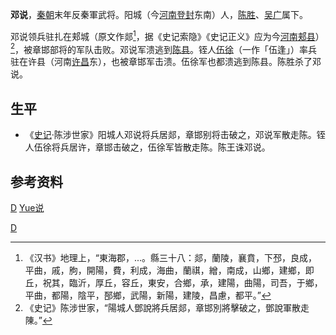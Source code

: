 '''邓说'''{{BD|？||前208年|}}，[[秦朝|秦朝]]末年反秦軍武将。阳城（今[[河南|河南]][[登封|登封]]东南）人，[[陈胜|陈胜]]、[[吴广|吴广]]属下。

邓说领兵驻扎在郏城（原文作郯<ref>《汉书》地理上，“東海郡，...。縣三十八：郯，蘭陵，襄賁，下邳，良成，平曲，戚，朐，開陽，費，利成，海曲，蘭祺，繒，南成，山鄉，建鄉，即丘，祝其，臨沂，厚丘，容丘，東安，合鄉，承，建陽，曲陽，司吾，于鄉，平曲，都陽，陰平，郚鄉，武陽，新陽，建陵，昌慮，都平。”</ref>，据《史记索隐》《史记正义》应为今[[河南|河南]][[郏县|郏县]]）<ref>《史记》陈涉世家，“陽城人鄧說將兵居郯，章邯別將擊破之，鄧說軍散走陳。”</ref>，被章邯部将的军队击败。邓说军溃逃到[[陈县|陈县]]。铚人[[伍徐|伍徐]]（一作「伍逢」）率兵驻在许县（河南[[许昌|许昌]]东），也被章邯军击溃。伍徐军也都溃逃到陈县。陈胜杀了邓说。

== 生平 ==
*《[[史记|史记]]·陈涉世家》阳城人邓说将兵居郯，章邯别将击破之，邓说军散走陈。铚人伍徐将兵居许，章邯击破之，伍徐军皆散走陈。陈王诛邓说。

==参考资料==
{{reflist}}

{{秦末汉初人物}}
{{中国农民起义领袖}}
[[Category:秦朝民變領袖|D]]
[[category:登封人|D]]
[[category:邓姓|Yue说]]